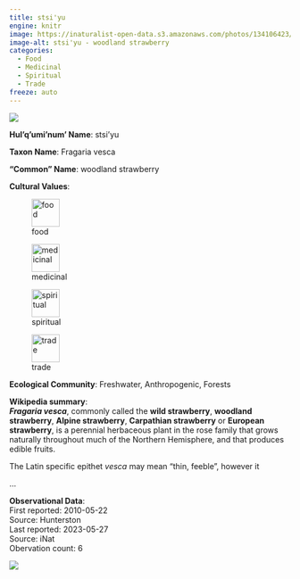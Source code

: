```yaml
---
title: stsi'yu
engine: knitr
image: https://inaturalist-open-data.s3.amazonaws.com/photos/134106423/medium.jpg
image-alt: stsi'yu - woodland strawberry
categories:
  - Food
  - Medicinal
  - Spiritual
  - Trade
freeze: auto
---
```

![](https://inaturalist-open-data.s3.amazonaws.com/photos/134106423/medium.jpg){fig-alt="stsi'yu - woodland strawberry"}

**Hul'q'umi'num' Name**: stsi'yu



**Taxon Name**: Fragaria vesca

**"Common" Name**: woodland strawberry

**Cultural Values**:  

::: {layout-nrow=1 style="width:60%"}
![food](/files/food.svg){width=50px}

![medicinal](/files/medicinal.svg){width=50px}

![spiritual](/files/spiritual.svg){width=50px}

![trade](/files/trade.svg){width=50px}
:::

**Ecological Community**: Freshwater, Anthropogenic, Forests

**Wikipedia summary**:  
<i><b>Fragaria vesca</b></i>, commonly called the <b>wild strawberry</b>, <b>woodland strawberry</b>, <b>Alpine strawberry</b>, <b>Carpathian strawberry</b> or <b>European strawberry</b>, is a perennial herbaceous plant in the  rose family that grows naturally throughout much of the Northern Hemisphere, and that produces edible fruits.</p><p>The Latin specific epithet <i>vesca</i> may mean "thin, feeble", however it</p>...

**Observational Data**:   
First reported: 2010-05-22  
Source: Hunterston  
Last reported: 2023-05-27  
Source: iNat  
Obervation count: 6

![](community_dist.png)
